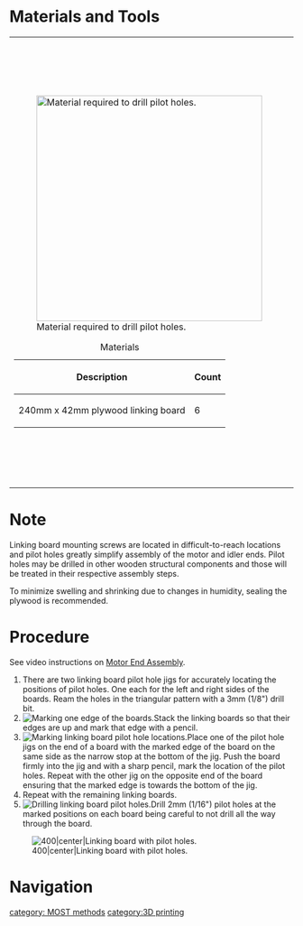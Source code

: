 {{MOST}}
{{MOST-RepRap}}

=Materials and Tools=
{| style="margin:auto"
|-style="vertical-align:top;"
|[[File:MOST_pilot_hole_material.JPG|thumb|400px|alt=Pilot hole materials|Material required to drill pilot holes.]]
{|class="wikitable" style="margin:auto"
|+Materials
!Description
!Count
|-
|240mm x 42mm plywood linking board
|6
|}
|
|[[File:MOST_pilot_hole_tools.JPG|thumb|400px|alt=Necessary tools|Necessary tools for drilling pilot holes.]]
{|class="wikitable" style="margin:auto"
|+Tools
|-
|2mm drill bit
|-
|Drill motor
|-
|Sharp pencil
|-
|Right side pilot hole template
|-
|Left side pilot hole template
|}
|}

=Note=
Linking board mounting screws are located in difficult-to-reach locations and pilot holes greatly simplify assembly of the motor and idler ends. Pilot holes may be drilled in other wooden structural components and those will be treated in their respective assembly steps.

To minimize swelling and shrinking due to changes in humidity, sealing the plywood is recommended.

=Procedure=
See video instructions on [[Delta Motor End Assembly:MOST|Motor End Assembly]].

# There are two linking board pilot hole jigs for accurately locating the positions of pilot holes. One each for the left and right sides of the boards. Ream the holes in the triangular pattern with a 3mm (1/8") drill bit.
# [[File:MOST_Delta_mark_linking_board.JPG|thumb|right|Marking one edge of the boards.]]Stack the linking boards so that their edges are up and mark that edge with a pencil.{{clear}}
# [[File:MOST_Delta_linking_jig.JPG|thumb|right|Marking linking board pilot hole locations.]]Place one of the pilot hole jigs on the end of a board with the marked edge of the board on the same side as the narrow stop at the bottom of the jig. Push the board firmly into the jig and with a sharp pencil, mark the location of the pilot holes. Repeat with the other jig on the opposite end of the board ensuring that the marked edge is towards the bottom of the jig.{{clear}}
# Repeat with the remaining linking boards.
# [[File:MOST_Delta_drilling_pilot_linking.JPG|thumb|right|Drilling linking board pilot holes.]]Drill 2mm (1/16") pilot holes at the marked positions on each board being careful to not drill all the way through the board.{{clear}}

[[File:MOST_Delta_drilled_linking.JPG|400|center|Linking board with pilot holes.]]

=Navigation=
{{MOST Delta Nav}}

[[category: MOST methods]]
[[category:3D printing]]